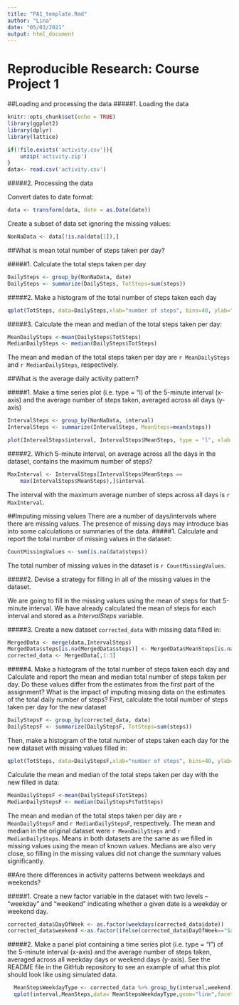 ```yaml
---
title: "PA1_template.Rmd"
author: "Lina"
date: "05/03/2021"
output: html_document
---
```


# Reproducible Research: Course Project 1

##Loading and processing the data
#####1. Loading the data 

```r
knitr::opts_chunk$set(echo = TRUE)
library(ggplot2)
library(dplyr)
library(lattice)
```

```r
if(!file.exists('activity.csv')){
    unzip('activity.zip')
}
data<- read.csv('activity.csv')
```
#####2. Processing the data

Convert dates to date format:
```r
data <- transform(data, date = as.Date(date))
```

Create a subset of data set ignoring the missing values:
```r
NonNaData <- data[!is.na(data[1]),]
```

##What is mean total number of steps taken per day?

#####1. Calculate the total steps taken per day
```r
DailySteps <- group_by(NonNaData, date)
DailySteps <- summarize(DailySteps, TotSteps=sum(steps))
```
#####2. Make a histogram of the total number of steps taken each day
```r
qplot(TotSteps, data=DailySteps,xlab="number of steps", bins=40, ylab="frequency", main="Total number of steps per day")
```


#####3. Calculate the mean and median of the total steps taken per day:
```r
MeanDailySteps <-mean(DailySteps$TotSteps)
MedianDailySteps <- median(DailySteps$TotSteps)
```

The mean and median of the total steps taken per day are `r MeanDailySteps` and `r MedianDailySteps`, respectively.

##What is the average daily activity pattern?

#####1. Make a time series plot (i.e. type = "l) of the 5-minute interval (x-axis) and the average number of steps taken, averaged across all days (y-axis)

```r
IntervalSteps <- group_by(NonNaData, interval)
IntervalSteps <- summarize(IntervalSteps, MeanSteps=mean(steps))

plot(IntervalSteps$interval, IntervalSteps$MeanSteps, type = "l", xlab = "5-minute interval", ylab = "Average number of steps", main ="Average number of steps taken in a 5-minute interval")
```

#####2. Which 5-minute interval, on average across all the days in the dataset, contains the maximum number of steps?
```r
MaxInterval <- IntervalSteps[IntervalSteps$MeanSteps ==
    max(IntervalSteps$MeanSteps),]$interval
```

The interval with the maximum average number of steps across all days is `r MaxInterval`.

##Imputing missing values
There are a number of days/intervals where there are missing values. The presence of missing days may introduce bias into some calculations or summaries of the data.
#####1. Calculate and report the total number of missing values in the dataset:
```r
CountMissingValues <- sum(is.na(data$steps))
```

The total number of missing values in the dataset is `r CountMissingValues`.

#####2. Devise a strategy for filling in all of the missing values in the dataset.

We are going to fill in the missing values using the mean of steps for that 5-minute interval. We have already calculated the mean of steps for each interval and stored as a *IntervalSteps* variable. 

#####3. Create a new dataset `corrected_data` with missing data filled in:
```r
MergedData <- merge(data,IntervalSteps)
MergedData$steps[is.na(MergedData$steps)] <- MergedData$MeanSteps[is.na(MergedData$steps)]
corrected_data <- MergedData[,1:3]
```

#####4. Make a histogram of the total number of steps taken each day and Calculate and report the mean and median total number of steps taken per day. Do these values differ from the estimates from the first part of the assignment? What is the impact of imputing missing data on the estimates of the total daily number of steps?
First, calculate the total number of steps taken per day for the new dataset
```r
DailyStepsF <- group_by(corrected_data, date)
DailyStepsF <- summarize(DailyStepsF, TotSteps=sum(steps))
```
Then, make a histogram of the total number of steps taken each day for the new dataset with missing values filled in:
```r
qplot(TotSteps, data=DailyStepsF,xlab="number of steps", bins=40, ylab="frequency", main="Total number of steps per day for filled in dataset")
```

Calculate the mean and median of the total steps taken per day with the new filled in data:
```r
MeanDailyStepsF <-mean(DailyStepsF$TotSteps)
MedianDailyStepsF <- median(DailyStepsF$TotSteps)
```

The mean and median of the total steps taken per day are `r MeanDailyStepsF` and `r MedianDailyStepsF`, respectively. The mean and median in the original dataset were `r MeanDailySteps` and `r MedianDailySteps`. Means in both datasets are the same as we filled in missing values using the mean of known values. Medians are also very close, so filling in the missing values did not change the summary values significantly.

##Are there differences in activity patterns between weekdays and weekends?

#####1. Create a new factor variable in the dataset with two levels – “weekday” and “weekend” indicating whether a given date is a weekday or weekend day.
```r
corrected_data$DayOfWeek <- as.factor(weekdays(corrected_data$date))
corrected_data$weekend <-as.factor(ifelse(corrected_data$DayOfWeek=="Saturday" | corrected_data$DayOfWeek=="Sunday","weekend","weekday"))
```
#####2. Make a panel plot containing a time series plot (i.e. type = "l") of the 5-minute interval (x-axis) and the average number of steps taken, averaged across all weekday days or weekend days (y-axis). See the README file in the GitHub repository to see an example of what this plot should look like using simulated data.
```r
  MeanStepsWeekdayType <- corrected_data %>% group_by(interval,weekend) %>%   summarize(MeanSteps = mean(steps))
  qplot(interval,MeanSteps,data= MeanStepsWeekdayType,geom="line",facets=weekend~.,xlab="5-minute interval",ylab="average number of steps",main="Comparison of average number of steps patterns on Weekdays and Weekends")
```